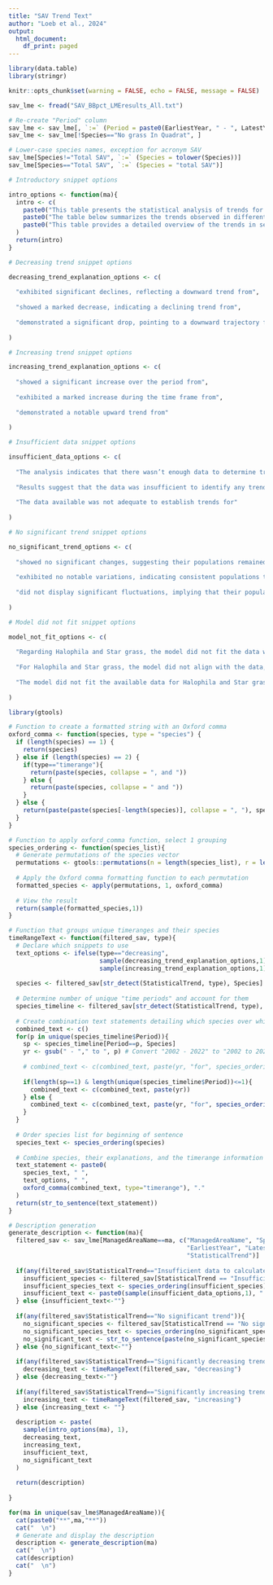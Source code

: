 ```yaml
---
title: "SAV Trend Text"
author: "Loeb et al., 2024"
output:
  html_document:
    df_print: paged
---
```


```r
library(data.table)
library(stringr)

knitr::opts_chunk$set(warning = FALSE, echo = FALSE, message = FALSE)

sav_lme <- fread("SAV_BBpct_LMEresults_All.txt")

# Re-create "Period" column
sav_lme <- sav_lme[, `:=` (Period = paste0(EarliestYear, " - ", LatestYear))]
sav_lme <- sav_lme[!Species=="No grass In Quadrat", ]

# Lower-case species names, exception for acronym SAV
sav_lme[Species!="Total SAV", `:=` (Species = tolower(Species))]
sav_lme[Species=="Total SAV", `:=` (Species = "total SAV")]

```



```r

# Introductory snippet options

intro_options <- function(ma){
  intro <- c(
    paste0("This table presents the statistical analysis of trends for various seagrass species and drift algae in the ", ma, " based on percent cover. "), 
    paste0("The table below summarizes the trends observed in different seagrass species and drift algae in the ", ma, " based on percent cover. "),
    paste0("This table provides a detailed overview of the trends in seagrass species and drift algae in the ", ma, " based on percent cover. ")
  )
  return(intro)
}

# Decreasing trend snippet options

decreasing_trend_explanation_options <- c( 
  
  "exhibited significant declines, reflecting a downward trend from", 
  
  "showed a marked decrease, indicating a declining trend from", 
  
  "demonstrated a significant drop, pointing to a downward trajectory from" 
  
)

# Increasing trend snippet options

increasing_trend_explanation_options <- c( 
  
  "showed a significant increase over the period from", 
  
  "exhibited a marked increase during the time frame from", 
  
  "demonstrated a notable upward trend from" 
  
)

# Insufficient data snippet options

insufficient_data_options <- c( 
  
  "The analysis indicates that there wasn’t enough data to determine trends for",
  
  "Results suggest that the data was insufficient to identify any trends for",
  
  "The data available was not adequate to establish trends for"
  
)

# No significant trend snippet options

no_significant_trend_options <- c( 
  
  "showed no significant changes, suggesting their populations remained relatively stable over the study period.", 
  
  "exhibited no notable variations, indicating consistent populations throughout the observed time frame.", 
  
  "did not display significant fluctuations, implying that their populations were steady during the study period." 
  
)

# Model did not fit snippet options

model_not_fit_options <- c( 
  
  "Regarding Halophila and Star grass, the model did not fit the data well enough to assess any trends.", 
  
  "For Halophila and Star grass, the model did not align with the data, making it impossible to evaluate trends.", 
  
  "The model did not fit the available data for Halophila and Star grass, preventing trend analysis."
  
)


```


```r
library(gtools)

# Function to create a formatted string with an Oxford comma
oxford_comma <- function(species, type = "species") {
  if (length(species) == 1) {
    return(species)
  } else if (length(species) == 2) {
    if(type=="timerange"){
      return(paste(species, collapse = ", and "))
    } else {
      return(paste(species, collapse = " and "))
    }
  } else {
    return(paste(paste(species[-length(species)], collapse = ", "), species[length(species)], sep = ", and "))
  }
}

# Function to apply oxford_comma function, select 1 grouping
species_ordering <- function(species_list){
  # Generate permutations of the species vector
  permutations <- gtools::permutations(n = length(species_list), r = length(species_list), v = species_list)
  
  # Apply the Oxford comma formatting function to each permutation
  formatted_species <- apply(permutations, 1, oxford_comma)
  
  # View the result
  return(sample(formatted_species,1))
}

# Function that groups unique timeranges and their species
timeRangeText <- function(filtered_sav, type){
  # Declare which snippets to use
  text_options <- ifelse(type=="decreasing", 
                         sample(decreasing_trend_explanation_options,1), 
                         sample(increasing_trend_explanation_options,1))
  
  species <- filtered_sav[str_detect(StatisticalTrend, type), Species]
  
  # Determine number of unique "time periods" and account for them
  species_timeline <- filtered_sav[str_detect(StatisticalTrend, type), c("Species","Period")]
  
  # Create combination text statements detailing which species over which times
  combined_text <- c()
  for(p in unique(species_timeline$Period)){
    sp <- species_timeline[Period==p, Species]
    yr <- gsub(" - "," to ", p) # Convert "2002 - 2022" to "2002 to 2022"
    
    # combined_text <- c(combined_text, paste(yr, "for", species_ordering(sp)))
    
    if(length(sp==1) & length(unique(species_timeline$Period))<=1){
      combined_text <- c(combined_text, paste(yr))
    } else {
      combined_text <- c(combined_text, paste(yr, "for", species_ordering(sp)))
    }
  }
  
  # Order species list for beginning of sentence
  species_text <- species_ordering(species)
  
  # Combine species, their explanations, and the timerange information
  text_statement <- paste0(
    species_text, " ",
    text_options, " ",
    oxford_comma(combined_text, type="timerange"), "."
  )
  return(str_to_sentence(text_statement))
}

# Description generation
generate_description <- function(ma){
  filtered_sav <- sav_lme[ManagedAreaName==ma, c("ManagedAreaName", "Species", "N_Years",
                                                 "EarliestYear", "LatestYear", "Period",
                                                 "StatisticalTrend")]
  
  if(any(filtered_sav$StatisticalTrend=="Insufficient data to calculate trend")){
    insufficient_species <- filtered_sav[StatisticalTrend == "Insufficient data to calculate trend", Species]
    insufficient_species_text <- species_ordering(insufficient_species)
    insufficient_text <- paste0(sample(insufficient_data_options,1), " ", insufficient_species_text,".")
  } else {insufficient_text<-""}
  
  if(any(filtered_sav$StatisticalTrend=="No significant trend")){
    no_significant_species <- filtered_sav[StatisticalTrend == "No significant trend", Species]
    no_significant_species_text <- species_ordering(no_significant_species)
    no_significant_text <- str_to_sentence(paste(no_significant_species_text, sample(no_significant_trend_options,1)))
  } else {no_significant_text<-""}
  
  if(any(filtered_sav$StatisticalTrend=="Significantly decreasing trend")){
    decreasing_text <- timeRangeText(filtered_sav, "decreasing")
  } else {decreasing_text<-""}
  
  if(any(filtered_sav$StatisticalTrend=="Significantly increasing trend")){
    increasing_text <- timeRangeText(filtered_sav, "increasing")
  } else {increasing_text <- ""}
  
  description <- paste(
    sample(intro_options(ma), 1),
    decreasing_text,
    increasing_text,
    insufficient_text,
    no_significant_text
  )
  
  return(description)
  
}


```





```r

for(ma in unique(sav_lme$ManagedAreaName)){
  cat(paste0("**",ma,"**"))
  cat("  \n")
  # Generate and display the description
  description <- generate_description(ma)
  cat("  \n")
  cat(description)
  cat("  \n")
}


```